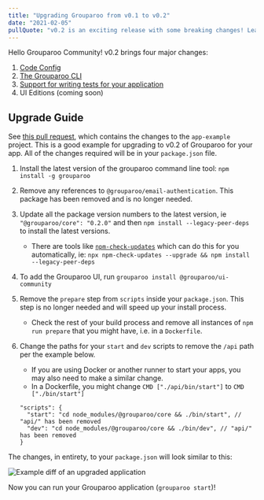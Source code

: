 ```yaml
---
title: "Upgrading Grouparoo from v0.1 to v0.2"
date: "2021-02-05"
pullQuote: "v0.2 is an exciting release with some breaking changes! Learn how to upgrade to v0.2."
---
```


Hello Grouparoo Community! v0.2 brings four major changes:

1. [Code Config](/docs/config)
2. [The Grouparoo CLI](/docs/cli)
3. [Support for writing tests for your application](/docs/running/testing)
4. UI Editions (coming soon)

## Upgrade Guide

See [this pull request](https://github.com/grouparoo/app-example/pull/103/files), which contains the changes to the `app-example` project. This is a good example for upgrading to v0.2 of Grouparoo for your app. All of the changes required will be in your `package.json` file.

1. Install the latest version of the grouparoo command line tool: `npm install -g grouparoo`
2. Remove any references to `@grouparoo/email-authentication`. This package has been removed and is no longer needed.
3. Update all the package version numbers to the latest version, ie `"@grouparoo/core": "0.2.0"` and then `npm install --legacy-peer-deps` to install the latest versions.
   - There are tools like [`npm-check-updates`](https://www.npmjs.com/package/npm-check-updates) which can do this for you automatically, ie: `npx npm-check-updates --upgrade && npm install --legacy-peer-deps`
4. To add the Grouparoo UI, run `grouparoo install @grouparoo/ui-community`
5. Remove the `prepare` step from `scripts` inside your `package.json`. This step is no longer needed and will speed up your install process.
   - Check the rest of your build process and remove all instances of `npm run prepare` that you might have, i.e. in a `Dockerfile`.
6. Change the paths for your `start` and `dev` scripts to remove the `/api` path per the example below.

   - If you are using Docker or another runner to start your apps, you may also need to make a similar change.
   - In a Dockerfile, you might change `CMD ["./api/bin/start"]` to `CMD ["./bin/start"]`

   ```json5
   "scripts": {
     "start": "cd node_modules/@grouparoo/core && ./bin/start", // "api/" has been removed
     "dev": "cd node_modules/@grouparoo/core && ./bin/dev", // "api/" has been removed
   }
   ```

The changes, in entirety, to your `package.json` will look similar to this:

<Image
  thumbnail
  src="support/upgrading-grouparoo/v0.2-upgrade-package.png"
  alt="Example diff of an upgraded application"
  width={731}
  height={500}
/>

Now you can run your Grouparoo application (`grouparoo start`)!
